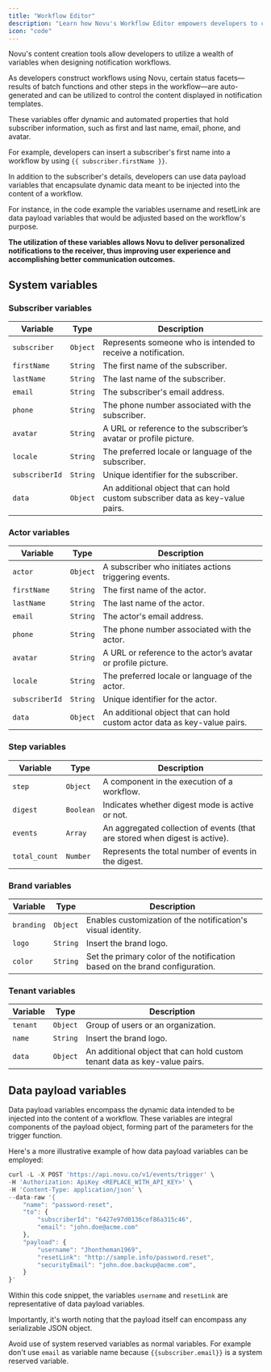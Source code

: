 ```yaml
---
title: "Workflow Editor"
description: "Learn how Novu's Workflow Editor empowers developers to create dynamic, personalized notification workflows using versatile system and data payload variables."
icon: "code"
---
```


Novu's content creation tools allow developers to utilize a wealth of variables when designing notification workflows.

As developers construct workflows using Novu, certain status facets—results of batch functions and other steps in the workflow—are auto-generated and can be utilized to control the content displayed in notification templates.

These variables offer dynamic and automated properties that hold subscriber information, such as first and last name, email, phone, and avatar.

For example, developers can insert a subscriber's first name into a workflow by using `{{ subscriber.firstName }}`.

In addition to the subscriber's details, developers can use data payload variables that encapsulate dynamic data meant to be injected into the content of a workflow.

For instance, in the code example the variables username and resetLink are data payload variables that would be adjusted based on the workflow's purpose.

**The utilization of these variables allows Novu to deliver personalized notifications to the receiver, thus improving user experience and accomplishing better communication outcomes.**

## System variables

### Subscriber variables

| Variable       | Type     | Description                                                                   |
| -------------- | -------- | ----------------------------------------------------------------------------- |
| `subscriber`   | `Object` | Represents someone who is intended to receive a notification.                 |
| `firstName`    | `String` | The first name of the subscriber.                                             |
| `lastName`     | `String` | The last name of the subscriber.                                              |
| `email`        | `String` | The subscriber's email address.                                               |
| `phone`        | `String` | The phone number associated with the subscriber.                              |
| `avatar`       | `String` | A URL or reference to the subscriber’s avatar or profile picture.             |
| `locale`       | `String` | The preferred locale or language of the subscriber.                           |
| `subscriberId` | `String` | Unique identifier for the subscriber.                                         |
| `data`         | `Object` | An additional object that can hold custom subscriber data as key-value pairs. |

### Actor variables

| Variable       | Type     | Description                                                              |
| -------------- | -------- | ------------------------------------------------------------------------ |
| `actor`        | `Object` | A subscriber who initiates actions triggering events.                    |
| `firstName`    | `String` | The first name of the actor.                                             |
| `lastName`     | `String` | The last name of the actor.                                              |
| `email`        | `String` | The actor's email address.                                               |
| `phone`        | `String` | The phone number associated with the actor.                              |
| `avatar`       | `String` | A URL or reference to the actor’s avatar or profile picture.             |
| `locale`       | `String` | The preferred locale or language of the actor.                           |
| `subscriberId` | `String` | Unique identifier for the actor.                                         |
| `data`         | `Object` | An additional object that can hold custom actor data as key-value pairs. |

### Step variables

| Variable      | Type      | Description                                                                 |
| ------------- | --------- | --------------------------------------------------------------------------- |
| `step`        | `Object`  | A component in the execution of a workflow.                                 |
| `digest`      | `Boolean` | Indicates whether digest mode is active or not.                             |
| `events`      | `Array`   | An aggregated collection of events (that are stored when digest is active). |
| `total_count` | `Number`  | Represents the total number of events in the digest.                        |

### Brand variables

| Variable   | Type     | Description                                                                 |
| ---------- | -------- | --------------------------------------------------------------------------- |
| `branding` | `Object` | Enables customization of the notification's visual identity.                |
| `logo`     | `String` | Insert the brand logo.                                                      |
| `color`    | `String` | Set the primary color of the notification based on the brand configuration. |

### Tenant variables

| Variable | Type     | Description                                                               |
| -------- | -------- | ------------------------------------------------------------------------- |
| `tenant` | `Object` | Group of users or an organization.                                        |
| `name`   | `String` | Insert the brand logo.                                                    |
| `data`   | `Object` | An additional object that can hold custom tenant data as key-value pairs. |

## Data payload variables

Data payload variables encompass the dynamic data intended to be injected into the content of a workflow. These variables are integral components of the payload object, forming part of the parameters for the trigger function.

Here's a more illustrative example of how data payload variables can be employed:

```jsx
curl -L -X POST 'https://api.novu.co/v1/events/trigger' \
-H 'Authorization: ApiKey <REPLACE_WITH_API_KEY>' \
-H 'Content-Type: application/json' \
--data-raw '{
    "name": "password-reset",
    "to": {
        "subscriberId": "6427e97d0136cef86a315c46",
        "email": "john.doe@acme.com"
    },
    "payload": {
        "username": "Jhontheman1969",
        "resetLink": "http://sample.info/password.reset",
        "securityEmail": "john.doe.backup@acme.com",
    }
}'
```

Within this code snippet, the variables `username` and `resetLink` are representative of data payload variables.

Importantly, it's worth noting that the payload itself can encompass any serializable JSON object.

<Info>Avoid use of system reserved variables as normal variables. For example don't use `email` as variable name because `{{subscriber.email}}` is a system reserved variable.</Info>
